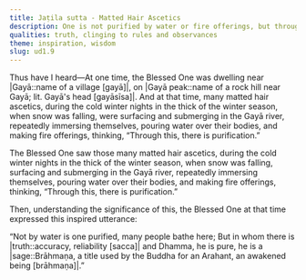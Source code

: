 ```yaml
---
title: Jaṭila sutta - Matted Hair Ascetics
description: One is not purified by water or fire offerings, but through truth and Dhamma.
qualities: truth, clinging to rules and observances
theme: inspiration, wisdom
slug: ud1.9
---
```


Thus have I heard—At one time, the Blessed One was dwelling near |Gayā::name of a village [gayā]|, on |Gayā peak::name of a rock hill near Gayā; lit. Gayā's head [gayāsīsa]|. And at that time, many matted hair ascetics, during the cold winter nights in the thick of the winter season, when snow was falling, were surfacing and submerging in the Gayā river, repeatedly immersing themselves, pouring water over their bodies, and making fire offerings, thinking, “Through this, there is purification.”

The Blessed One saw those many matted hair ascetics, during the cold winter nights in the thick of the winter season, when snow was falling, surfacing and submerging in the Gayā river, repeatedly immersing themselves, pouring water over their bodies, and making fire offerings, thinking, “Through this, there is purification.”

Then, understanding the significance of this, the Blessed One at that time expressed this inspired utterance:

“Not by water is one purified,
many people bathe here;
But in whom there is |truth::accuracy, reliability [sacca]| and Dhamma,
he is pure, he is a |sage::Brāhmaṇa, a title used by the Buddha for an Arahant, an awakened being [brāhmaṇa]|.”